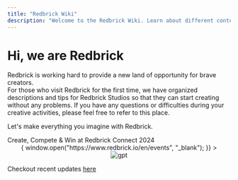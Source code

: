 ```yaml
---
title: "Redbrick Wiki"
description: "Welcome to the Redbrick Wiki. Learn about different content types in Redbrick Engine."
---
```


# Hi, we are Redbrick

Redbrick is working hard to provide a new land of opportunity for brave creators.  
For those who visit Redbrick for the first time, we have organized descriptions and tips for Redbrick Studios so that they can start creating without any problems. If you have any questions or difficulties during your creative activities, please feel free to refer to this place.

Let's make everything you imagine with Redbrick.

<Callout emoji="🎉">
  Create, Compete & Win at Redbrick Connect 2024
  <center
    style={{ cursor: "pointer" }}
    onClick={() => {
      window.open("https://www.redbrick.io/en/events", "_blank");
    }}
  >
    <br />
    <img
      src="/images/connect_eng.png"
      alt="gpt"
      style={{ width: "50%", height: "auto" }}
    />
  </center>
</Callout>

<Callout type="info">Checkout recent updates [here](/en/faq/updates)</Callout>
